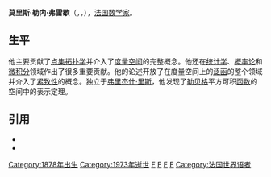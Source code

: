 {{Infobox_Scientist
| name              = 莫里斯·勒内·弗雷歇<br>Maurice René Fréchet
| image             = Frechet.jpeg
| image_size        = 300px
| caption           = 莫里斯·勒内·弗雷歇
| birth_date        = {{birth date|1878|9|2}}
| birth_place       = {{flagicon|French Third Republic}}[[法蘭西第三共和國|法蘭西第三共和國]][[马利尼_(约讷省)|马利尼]]
| death_date        = {{death date and age|1973|6|4|1878|9|2}}
| death_place       = {{FR}}[[巴黎|巴黎]]
| nationality       = {{FR}}
| field             = [[数学家|数学家]]
| work_institution  = [[波尔多大学|波尔多大学]]<br>[[斯特拉斯堡大学|斯特拉斯堡大学]]<br>[[高等研究應用學院|高等研究應用學院]]<br>[[巴黎高等師範學院|巴黎高等師範學院]]
| alma_mater        = [[巴黎高等師範學院|巴黎高等師範學院]]
| doctoral_advisor  = [[雅克·阿达马|雅克·阿达马]]
| doctoral_students = {{le|納赫曼·阿隆森|Nachman Aronszajn}}<br>{{le|Robert Fortet}}<br>{{le|朱羅·庫爾帕|Đuro Kurepa}}<br>[[樊𰋀|樊畿]]<br>{{le|Antonio Monteiro|Antonio Monteiro (mathematician)}}
| known_for         = [[度量空间|度量空间]]<br>[[泛函分析|泛函分析]]
| prizes            = 
| religion          = 
| footnotes         = 
}}

'''莫里斯·勒内·弗雷歇'''（{{lang-fr|René Maurice Fréchet}}，{{IPA-fr|mɔʁis ʁəne fʁeʃɛ}}，{{bd|1878年|9月2日|1973年|6月4日}}），[[法国|法国]][[数学家|数学家]]。

==生平==
他主要贡献了[[点集拓扑学|点集拓扑学]]并介入了[[度量空间|度量空间]]的完整概念。他还在[[统计学|统计学]]、[[概率论|概率论]]和[[微积分|微积分]]领域作出了很多重要贡献。他的论述开放了在度量空间上的[[泛函|泛函]]的整个领域并介入了[[紧致性|紧致性]]的概念。独立于[[弗里杰什·里斯|弗里杰什·里斯]]，他发现了[[勒贝格|勒贝格]]平方可积[[函数|函数]]的空间中的表示定理。

==引用==
* {{MacTutor Biography|id=Frechet}}
* {{MathGenealogy |id=17947}}

{{Authority control}}
{{数学家小作品}}
[[Category:1878年出生|Category:1878年出生]]
[[Category:1973年逝世|Category:1973年逝世]]
[[Category:20世纪数学家|F]]
[[Category:法国数学家|F]]
[[Category:普瓦捷大學教師|F]]
[[Category:巴黎高等師範學院校友|F]]
[[Category:法国世界语者|Category:法国世界语者]]